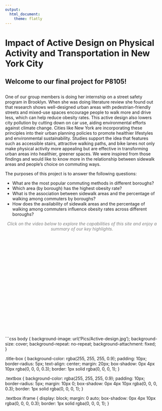 ```yaml
---
output:
  html_document:
    theme: flatly
---
```

<div class="title-box">
  <h1>Impact of Active Design on Physical Activity and Transportation in New York City</h1>
</div>

<div class="title-box">
  <h2>Welcome to our final project for P8105!<h2>
</div>

<div class="textbox">
</p>
  <p style="font-size:17px;color:black;">One of our group members is doing her internship on a street safety program in Brooklyn. When she was doing literature review she found out that research shows well-designed urban areas with pedestrian-friendly streets and mixed-use spaces encourage people to walk more and drive less, which can help reduce obesity rates. This active design also lowers city pollution by cutting down on car use, aiding environmental efforts against climate change. Cities like New York are incorporating these principles into their urban planning policies to promote healthier lifestyles and environmental sustainability. Studies support the idea that features such as accessible stairs, attractive walking paths, and bike lanes not only make physical activity more appealing but are effective in transforming urban areas into healthier, greener spaces. We were inspired from those findings and would like to know more in the relationship between sidewalk areas and people's choice on commuting ways.
  
The purposes of this project is to answer the following questions:

- What are the most popular commuting methods in different boroughs?  
- Which area (by borough) has the highest obesity rate?  
- What is the association between sidewalk areas and the percentage of walking among commuters by boroughs?  
- How does the availability of sidewalk areas and the percentage of walking among commuters influence obesity rates across different boroughs?  

</p>
  
<p style="text-align:center; font-size:14px; font-style:italic; color:gray;">
  Click on the video below to explore the capabilities of this site and enjoy a summary of our key highlights.
</p>

  <iframe width="560" height="315" src="" frameborder="0" border="0" allow="accelerometer; autoplay; clipboard-write; encrypted-media; gyroscope; picture-in-picture" allowfullscreen></iframe>
</div>

```css
body {
  background-image: url('Pics/Active-design.jpg');
  background-size: cover; 
  background-repeat: no-repeat;
  background-attachment: fixed; 
}

.title-box {
  background-color: rgba(255, 255, 255, 0.9);
  padding: 10px;
  border-radius: 5px;
  text-align: center;
  margin: 20px;
  box-shadow: 0px 4px 10px rgba(0, 0, 0, 0.3);
  border: 1px solid rgba(0, 0, 0, 1);
}

.textbox {
  background-color: rgba(255, 255, 255, 0.9);
  padding: 10px;
  border-radius: 5px;
  margin: 10px 0;
  box-shadow: 0px 4px 10px rgba(0, 0, 0, 0.3);
  border: 1px solid rgba(0, 0, 0, 1);
}

.textbox iframe {
  display: block;
  margin: 0 auto;
  box-shadow: 0px 4px 10px rgba(0, 0, 0, 0.3);
  border: 1px solid rgba(0, 0, 0, 1);
}

